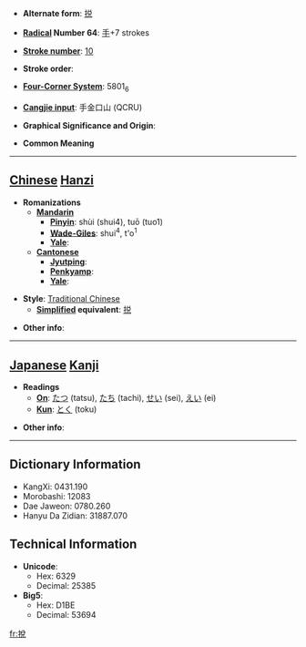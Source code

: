 * '''Alternate form''': [[捝]]

* '''[[Wiktionary:Chinese radical index| Radical]] Number 64''': [[Wiktionary:Chinese radical index 手|手]]+7 strokes

* '''[[Wiktionary:Chinese total strokes index|Stroke number]]''': [[Wiktionary:Chinese total strokes index 10|10]]

* '''Stroke order''': 

* '''[[Wiktionary:Chinese four corner index|Four-Corner System]]''': 5801<sub>6</sub>

* '''[[Wiktionary:Chinese Cangjie index|Cangjie input]]''': 手金口山 (QCRU)

* '''Graphical Significance and Origin''': 

* '''Common Meaning'''

----

== [[Chinese]] [[Hanzi]] ==

* '''Romanizations'''
** '''[[Mandarin]]'''
*** '''[[Pinyin]]''': shùi (shui4), tuō (tuo1)
*** '''[[Wade-Giles]]''': shui<sup>4</sup>, t'o<sup>1</sup>
*** '''[[Yale]]''': 
** '''[[Cantonese]]'''
*** '''[[Jyutping]]''':
*** '''[[Penkyamp]]''': 
*** '''[[Yale]]''': 

* '''Style''': [[Traditional Chinese]] 
** '''[[Simplified Chinese|Simplified]] equivalent''': [[捝]]

* '''Other info''': 

----

== [[Japanese]] [[Kanji]] ==

* '''Readings'''
** '''[[On]]''': [[たつ]] (tatsu), [[たち]] (tachi), [[せい]] (sei), [[えい]] (ei)
** '''[[Kun]]''': [[とく]] (toku)

* '''Other info''':  

----

== Dictionary Information ==

* KangXi: 0431.190
* Morobashi: 12083
* Dae Jaweon: 0780.260
* Hanyu Da Zidian: 31887.070

== Technical Information ==

* '''Unicode''':
** Hex: 6329
** Decimal: 25385
* '''Big5''':
** Hex: D1BE
** Decimal: 53694

[[fr:挩]]